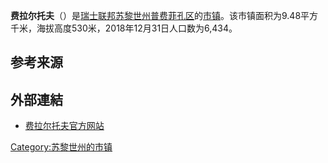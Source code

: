 {{Infobox settlement
| name = 费拉尔托夫
| native_name = {{lang|de|Fehraltorf}}
| settlement_type = [[市镇_(瑞士)|瑞士市镇]]
| image_skyline = Fehraltorf-West.jpg
| image_caption = 费拉尔托夫风光
| image_seal = Fehraltorf-blazon.svg
| image_map = Karte Gemeinde Fehraltorf 2016.png
| map_caption = 费拉尔托夫在普费菲孔区的位置
| pushpin_map = Switzerland
| pushpin_relief = Switzerland relief location map.jpg
| pushpin_label_position = left
| pushpin_map_caption = 费拉尔托夫在瑞士的位置
| subdivision_type = 国家
| subdivision_name = {{CHE}}
| subdivision_type1 = [[瑞士行政区划|州]]
| subdivision_name1 = {{flagicon|Zürich|size=16px}} [[苏黎世州|苏黎世州]]
| subdivision_type2 = [[区_(瑞士)|区]]
| subdivision_name2 = [[普费菲孔区|普费菲孔区]]
| elevation_m = 530
| area_footnotes = <ref name=面积>{{cite web|url=https://www.bfs.admin.ch/bfs/de/home/statistiken/raum-umwelt/bodennutzung-bedeckung/gesamtspektrum-regionalen-stufen/gemeinden.html|title=Arealstatistik Standard - Gemeinden nach 4 Hauptbereichen|trans_title=瑞士联邦按四种用地类型划分的市镇面积统计表|date=2018-11-26|publisher=[[瑞士联邦统计署|瑞士联邦统计署]]|language=de|access-date=2019-12-02|archive-date=2019-11-15|archive-url=https://web.archive.org/web/20191115011326/https://www.bfs.admin.ch/bfs/de/home/statistiken/raum-umwelt/bodennutzung-bedeckung/gesamtspektrum-regionalen-stufen/gemeinden.html|dead-url=no}}</ref>
| area_total_km2 = 9.48
| population_as_of = 2018年12月31日
| population_footnotes = <ref>{{cite web|url=https://www.bfs.admin.ch/bfs/de/home/statistiken/bevoelkerung.assetdetail.7966022.html|title=Ständige Wohnbevölkerung nach Staatsangehörigkeitskategorie, Geschlecht und Gemeinde, Provisorische Jahresergebnisse, 2018|trans_title=瑞士联邦2018年按国籍、性别和市镇划分的常住人口统计表|date=2019-04-09|publisher=[[瑞士联邦统计署|瑞士联邦统计署]]|language=de|access-date=2019-11-15|archive-date=2019-04-11|archive-url=https://web.archive.org/web/20190411063248/https://www.bfs.admin.ch/bfs/de/home/statistiken/bevoelkerung.assetdetail.7966022.html|dead-url=no}}</ref>
| population_total = 6434
| population_density_km2 = auto
| timezone = [[欧洲中部时间|CET]]
| utc_offset = +1
| timezone_DST = [[欧洲中部夏令时间|CEST]]
| utc_offset_DST = +2
| coordinates = {{coord|47|23|11|N|8|45|18|E|region:|display=inline,title}}
| postal_code_type = [[瑞士邮政编码系统|邮政编码]]
| postal_code = 8320
| blank_name = [[瑞士市镇官方编号|官方编号]]
| blank_info = 0172
| website = {{url|www.fehraltorf.ch}}
}}

'''费拉尔托夫'''（{{lang-de|Fehraltorf}}）是[[瑞士联邦|瑞士联邦]][[苏黎世州|苏黎世州]][[普费菲孔区|普费菲孔区]]的[[市镇_(瑞士)|市镇]]。该市镇面积为9.48平方千米，海拔高度530米，2018年12月31日人口数为6,434。

== 参考来源 ==
{{reflist}}

== 外部連結 ==
* [https://www.fehraltorf.ch/ 费拉尔托夫官方网站] {{Wayback|url=https://www.fehraltorf.ch/ |date=20210303015254 }} {{de icon}}

{{Switzerland-geo-stub}}
{{苏黎世州区划}}
{{Authority control}}
{{DEFAULTSORT:Fehraltorf}}
[[Category:苏黎世州的市镇|Category:苏黎世州的市镇]]